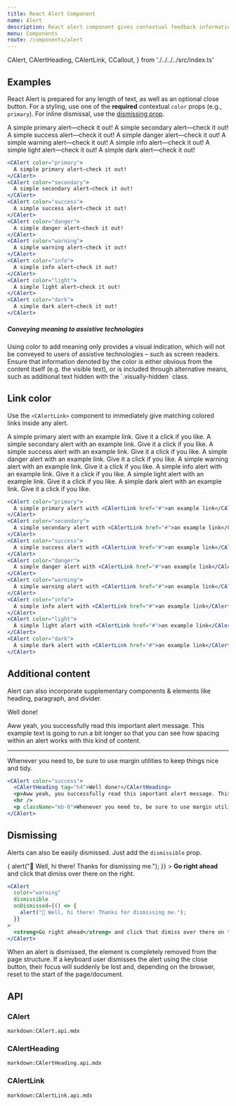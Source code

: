 ```yaml
---
title: React Alert Component
name: Alert
description: React alert component gives contextual feedback information for common user operations. The alert component is delivered with a bunch of usable and adjustable alert messages.
menu: Components
route: /components/alert
---
```


  CAlert,
  CAlertHeading,
  CAlertLink,
  CCallout,
} from './../../../src/index.ts'


## Examples

React Alert is prepared for any length of text, as well as an optional close button. For a styling, use one of the **required** contextual `color` props (e.g., `primary`). For inline dismissal, use the [dismissing prop](#dismissing).

<Example>
  <CAlert color="primary">
    A simple primary alert—check it out!
  </CAlert>
  <CAlert color="secondary">
    A simple secondary alert—check it out!
  </CAlert>
  <CAlert color="success">
    A simple success alert—check it out!
  </CAlert>
  <CAlert color="danger">
    A simple danger alert—check it out!
  </CAlert>
  <CAlert color="warning">
    A simple warning alert—check it out!
  </CAlert>
  <CAlert color="info">
    A simple info alert—check it out!
  </CAlert>
  <CAlert color="light">
    A simple light alert—check it out!
  </CAlert>
  <CAlert color="dark">
    A simple dark alert—check it out!
  </CAlert>
</Example>

```jsx
<CAlert color="primary">
  A simple primary alert—check it out!
</CAlert>
<CAlert color="secondary">
  A simple secondary alert—check it out!
</CAlert>
<CAlert color="success">
  A simple success alert—check it out!
</CAlert>
<CAlert color="danger">
  A simple danger alert—check it out!
</CAlert>
<CAlert color="warning">
  A simple warning alert—check it out!
</CAlert>
<CAlert color="info">
  A simple info alert—check it out!
</CAlert>
<CAlert color="light">
  A simple light alert—check it out!
</CAlert>
<CAlert color="dark">
  A simple dark alert—check it out!
</CAlert>
```

<CCallout color="info">
  <h5>Conveying meaning to assistive technologies</h5>
  <p>
    Using color to add meaning only provides a visual indication, which will not be conveyed to users of assistive technologies – such as screen readers. Ensure that information denoted by the color is either obvious from the content itself (e.g. the visible text), or is included through alternative means, such as additional text hidden with the `.visually-hidden` class.
  </p>
</CCallout>

## Link color

Use the `<CAlertLink>` component to immediately give matching colored links inside any alert.

<Example>
  <CAlert color="primary">
    A simple primary alert with <CAlertLink href="#">an example link</CAlertLink>. Give it a click if you like.
  </CAlert>
  <CAlert color="secondary">
    A simple secondary alert with <CAlertLink href="#">an example link</CAlertLink>. Give it a click if you like.
  </CAlert>
  <CAlert color="success">
    A simple success alert with <CAlertLink href="#">an example link</CAlertLink>. Give it a click if you like.
  </CAlert>
  <CAlert color="danger">
    A simple danger alert with <CAlertLink href="#">an example link</CAlertLink>. Give it a click if you like.
  </CAlert>
  <CAlert color="warning">
    A simple warning alert with <CAlertLink href="#">an example link</CAlertLink>. Give it a click if you like.
  </CAlert>
  <CAlert color="info">
    A simple info alert with <CAlertLink href="#">an example link</CAlertLink>. Give it a click if you like.
  </CAlert>
  <CAlert color="light">
    A simple light alert with <CAlertLink href="#">an example link</CAlertLink>. Give it a click if you like.
  </CAlert>
  <CAlert color="dark">
    A simple dark alert with <CAlertLink href="#">an example link</CAlertLink>. Give it a click if you like.
  </CAlert>
</Example>

```jsx
<CAlert color="primary">
  A simple primary alert with <CAlertLink href="#">an example link</CAlertLink>. Give it a click if you like.
</CAlert>
<CAlert color="secondary">
  A simple secondary alert with <CAlertLink href="#">an example link</CAlertLink>. Give it a click if you like.
</CAlert>
<CAlert color="success">
  A simple success alert with <CAlertLink href="#">an example link</CAlertLink>. Give it a click if you like.
</CAlert>
<CAlert color="danger">
  A simple danger alert with <CAlertLink href="#">an example link</CAlertLink>. Give it a click if you like.
</CAlert>
<CAlert color="warning">
  A simple warning alert with <CAlertLink href="#">an example link</CAlertLink>. Give it a click if you like.
</CAlert>
<CAlert color="info">
  A simple info alert with <CAlertLink href="#">an example link</CAlertLink>. Give it a click if you like.
</CAlert>
<CAlert color="light">
  A simple light alert with <CAlertLink href="#">an example link</CAlertLink>. Give it a click if you like.
</CAlert>
<CAlert color="dark">
  A simple dark alert with <CAlertLink href="#">an example link</CAlertLink>. Give it a click if you like.
</CAlert>
```

## Additional content

Alert can also incorporate supplementary components &amp; elements like heading, paragraph, and divider.

<Example>
  <CAlert color="success">
    <CAlertHeading tag="h4">Well done!</CAlertHeading>
    <p>Aww yeah, you successfully read this important alert message. This example text is going to run a bit longer so that you can see how spacing within an alert works with this kind of content.</p>
    <hr />
    <p className="mb-0">Whenever you need to, be sure to use margin utilities to keep things nice and tidy.</p>
  </CAlert>
</Example>

```jsx
<CAlert color="success">
  <CAlertHeading tag="h4">Well done!</CAlertHeading>
  <p>Aww yeah, you successfully read this important alert message. This example text is going to run a bit longer so that you can see how spacing within an alert works with this kind of content.</p>
  <hr />
  <p className="mb-0">Whenever you need to, be sure to use margin utilities to keep things nice and tidy.</p>
</CAlert>
```

## Dismissing

Alerts can also be easily dismissed. Just add the `dismissible` prop.

<Example>
  <CAlert
    color="warning"
    dismissible
    onDismissed={() => {
      alert("👋 Well, hi there! Thanks for dismissing me.");
    }}
  >
    <strong>Go right ahead</strong> and click that dimiss over there on the right.
  </CAlert>
</Example>

```jsx
<CAlert
  color="warning"
  dismissible
  onDismissed={() => {
    alert("👋 Well, hi there! Thanks for dismissing me.");
  }}
>
  <strong>Go right ahead</strong> and click that dimiss over there on the right.
</CAlert>
```

<CCallout color="warning">
  <p>
    When an alert is dismissed, the element is completely removed from the page structure. If a keyboard user dismisses the alert using the close button, their focus will suddenly be lost and, depending on the browser, reset to the start of the page/document.
  </p>
</CCallout>

## API

### CAlert

`markdown:CAlert.api.mdx`

### CAlertHeading

`markdown:CAlertHeading.api.mdx`

### CAlertLink

`markdown:CAlertLink.api.mdx`